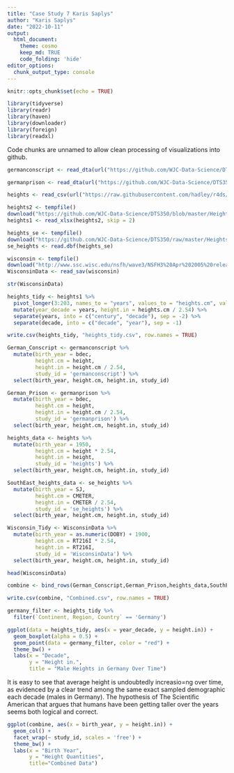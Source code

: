 ```yaml
---
title: "Case Study 7 Karis Saplys"
author: "Karis Saplys"
date: "2022-10-11"
output: 
  html_document:
    theme: cosmo
    keep_md: TRUE
    code_folding: 'hide'
editor_options: 
  chunk_output_type: console
---
```


```r
knitr::opts_chunk$set(echo = TRUE)
```

```r
library(tidyverse)
library(readr)
library(haven)
library(downloader)
library(foreign)
library(readxl)
```

Code chunks are unnamed to allow clean processing of visualizations into github.
```r
germanconscript <- read_dta(url("https://github.com/WJC-Data-Science/DTS350/blob/master/germanconscr.dta?raw=true"))

germanprison <- read_dta(url("https://github.com/WJC-Data-Science/DTS350/blob/master/germanprison.dta?raw=true"))

heights <- read_csv(url("https://raw.githubusercontent.com/hadley/r4ds/master/data/heights.csv"))

heights2 <- tempfile()
download("https://github.com/WJC-Data-Science/DTS350/blob/master/Height.xlsx?raw=true", heights2, mode = "wb")
heights1 <- read_xlsx(heights2, skip = 2)

heights_se <- tempfile()
download("https://github.com/WJC-Data-Science/DTS350/raw/master/Heights_south-east/B6090.DBF?raw=true", heights_se, mode = "wb")
se_heights <- read.dbf(heights_se)
```

```r
wisconsin <- tempfile()
download("http://www.ssc.wisc.edu/nsfh/wave3/NSFH3%20Apr%202005%20release/main05022005.sav", wisconsin, mode = "wb")
WisconsinData <- read_sav(wisconsin)
```

```r
str(WisconsinData)
```

```r
heights_tidy <- heights1 %>%
  pivot_longer(3:203, names_to = "years", values_to = "heights.cm", values_drop_na = TRUE) %>%
  mutate(year_decade = years, height.in = heights.cm / 2.54) %>%
  separate(years, into = c("century", "decade"), sep = -2) %>%
  separate(decade, into = c("decade", "year"), sep = -1)

write.csv(heights_tidy, "heights_tidy.csv", row.names = TRUE)
```

```r
German_Conscript <- germanconscript %>%
  mutate(birth_year = bdec,
         height.cm = height,
         height.in = height.cm / 2.54,
         study_id = 'germanconscript') %>%
  select(birth_year, height.cm, height.in, study_id)

German_Prison <- germanprison %>%
  mutate(birth_year = bdec,
         height.cm = height,
         height.in = height.cm / 2.54,
         study_id = 'germanprison') %>%
  select(birth_year, height.cm, height.in, study_id)

heights_data <- heights %>%
  mutate(birth_year = 1950,
         height.cm = height * 2.54,
         height.in = height,
         study_id = 'heights') %>%
  select(birth_year, height.cm, height.in, study_id)

SouthEast_heights_data <- se_heights %>%
  mutate(birth_year = SJ,
         height.cm = CMETER,
         height.in = CMETER / 2.54,
         study_id = 'se_heights') %>%
  select(birth_year, height.cm, height.in, study_id)

Wisconsin_Tidy <- WisconsinData %>%
  mutate(birth_year = as.numeric(DOBY) + 1900,
         height.cm = RT216I * 2.54,
         height.in = RT216I,
         study_id = 'WisconsinData') %>%
  select(birth_year, height.cm, height.in, study_id)
```

```r
head(WisconsinData)
```

```r
combine <- bind_rows(German_Conscript,German_Prison,heights_data,SouthEast_heights_data,Wisconsin_Tidy)

write.csv(combine, "Combined.csv", row.names = TRUE)
```

```r
germany_filter <- heights_tidy %>%
  filter(`Continent, Region, Country` == 'Germany')
```

```r
ggplot(data = heights_tidy, aes(x = year_decade, y = height.in)) +
  geom_boxplot(alpha = 0.5) +
  geom_point(data = germany_filter, color = "red") +
  theme_bw() +
  labs(x = "Decade",
       y = "Height in.",
       title = "Male Heights in Germany Over Time")
```

It is easy to see that average height is undoubtedly increasio=ng over time, as evidenced by a clear trend among the same exact sampled demographic each decade (males in Germany). The hypothesis of The Scientific American that argues that humans have been getting taller over the years seems both logical and correct.

```r
ggplot(combine, aes(x = birth_year, y = height.in)) +
  geom_col() +
  facet_wrap(~ study_id, scales = 'free') +
  theme_bw() +
  labs(x = "Birth Year",
       y = "Height Quantities",
       title="Combined Data")
```


